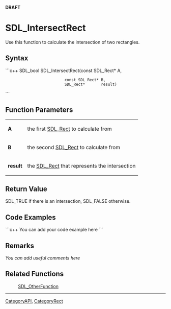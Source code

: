 <!-- pragma section-numbers off -->
<!-- pragma disable-camelcase -->
'''DRAFT'''

= SDL_IntersectRect =
Use this function to calculate the intersection of two rectangles.


== Syntax ==
```c++
SDL_bool SDL_IntersectRect(const SDL_Rect* A,
                           const SDL_Rect* B,
                           SDL_Rect*       result)
```

== Function Parameters ==
{|
|'''A'''
|the first [[SDL_Rect]] to calculate from
|-
|'''B'''
|the second [[SDL_Rect]] to calculate from
|-
|'''result'''
|the [[SDL_Rect]] that represents the intersection
|}

== Return Value ==
SDL_TRUE if there is an intersection, SDL_FALSE otherwise.

== Code Examples ==
```c++
You can add your code example here
```

== Remarks ==
''You can add useful comments here''

== Related Functions ==
:[[SDL_OtherFunction]]

----
[[CategoryAPI]], [[CategoryRect]]
